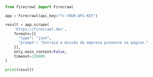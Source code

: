 ```python Python
from firecrawl import Firecrawl

app = Firecrawl(api_key="fc-YOUR-API-KEY")

result = app.scrape(
    'https://firecrawl.dev',
    formats=[{
      "type": "json",
      "prompt": "Extraia a missão da empresa presente na página."
    }],
    only_main_content=False,
    timeout=120000
)

print(result)
```
